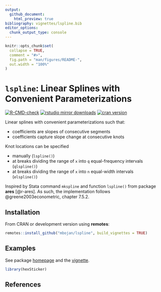 ```yaml
---
output: 
  github_document:
    html_preview: true
bibliography: vignettes/lspline.bib
editor_options:
  chunk_output_type: console
---
```


<!-- README.md is generated from README.Rmd. Please edit that file -->

```r
knitr::opts_chunk$set(
  collapse = TRUE,
  comment = "#>",
  fig.path = "man/figures/README-",
  out.width = "100%"
)
```

# `lspline`: Linear Splines with Convenient Parameterizations

<!-- badges: start -->
[![R-CMD-check](https://github.com/mbojan/lspline/actions/workflows/R-CMD-check.yaml/badge.svg)](https://github.com/mbojan/lspline/actions/workflows/R-CMD-check.yaml)
[![rstudio mirror downloads](http://cranlogs.r-pkg.org/badges/lspline?color=2ED968)](http://cranlogs.r-pkg.org/)
[![cran version](http://www.r-pkg.org/badges/version/lspline)](https://cran.r-project.org/package=lspline)
<!-- badges: end -->


Linear splines with convenient parameterizations such that:

- coefficients are slopes of consecutive segments
- coefficients capture slope change at consecutive knots

Knot locations can be specified

- manually (`lspline()`)
- at breaks dividing the range of `x` into `q` equal-frequency intervals (`qlspline()`)
- at breaks dividing the range of `x` into `n` equal-width intervals (`elspline()`)

Inspired by Stata command `mkspline` and function `lspline()` from package **ares** [@r-ares]. As such, the implementation follows @greene2003econometric, chapter 7.5.2.



## Installation

From CRAN or development version using **remotes**:

```r
remotes::install_github("mbojan/lspline", build_vignettes = TRUE)
```

## Examples

See package [homepage](https://mbojan.github.io/lspline/) and the [vignette](https://mbojan.github.io/lspline/articles/lspline.html).



```r
library(hexSticker)
```



## References
